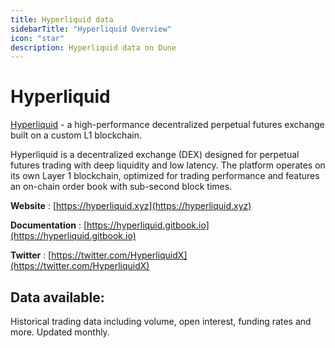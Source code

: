 ```yaml
---
title: Hyperliquid data
sidebarTitle: "Hyperliquid Overview"
icon: "star"
description: Hyperliquid data on Dune
---
```


# Hyperliquid

[Hyperliquid](https://hyperliquid.xyz) - a high-performance decentralized perpetual futures exchange built on a custom L1 blockchain.

Hyperliquid is a decentralized exchange (DEX) designed for perpetual futures trading with deep liquidity and low latency. The platform operates on its own Layer 1 blockchain, optimized for trading performance and features an on-chain order book with sub-second block times.

**Website** : [https://hyperliquid.xyz](https://hyperliquid.xyz)

**Documentation** : [https://hyperliquid.gitbook.io](https://hyperliquid.gitbook.io)

**Twitter** : [https://twitter.com/HyperliquidX](https://twitter.com/HyperliquidX)


## Data available:

<CardGroup cols={2}>
  <Card title="Market Data" icon="chart-line" href="/data-catalog/community/hyperliquid/market-data">
    Historical trading data including volume, open interest, funding rates and more. Updated monthly.
  </Card>
</CardGroup>
